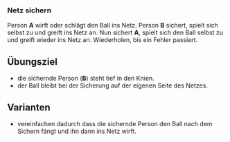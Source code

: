 ### Netz sichern

Person **A** wirft oder schlägt den Ball ins Netz. Person **B** sichert, spielt sich selbst zu und greift ins Netz an. Nun sichert **A**, spielt sich den Ball selbst zu und greift wieder ins Netz an. Wiederholen, bis ein Fehler passiert.

:::{.callout-important}
## Übungsziel
- die sichernde Person (**B**) steht tief in den Knien.
- der Ball bleibt bei der Sicherung auf der eigenen Seite des Netzes.
:::

:::{.callout-tip}
## Varianten
- vereinfachen dadurch dass die sichernde Person den Ball nach dem Sichern fängt und ihn dann ins Netz wirft.
:::
